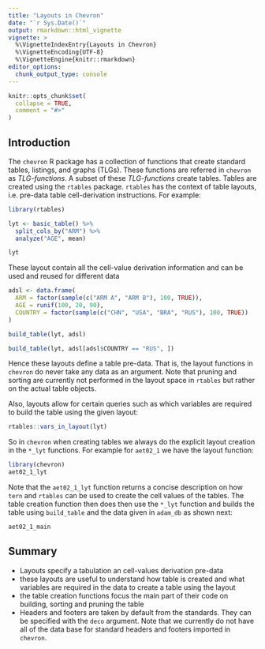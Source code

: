 ```yaml
---
title: "Layouts in Chevron"
date: "`r Sys.Date()`"
output: rmarkdown::html_vignette
vignette: >
  %\VignetteIndexEntry{Layouts in Chevron}
  %\VignetteEncoding{UTF-8}
  %\VignetteEngine{knitr::rmarkdown}
editor_options:
  chunk_output_type: console
---
```


```r
knitr::opts_chunk$set(
  collapse = TRUE,
  comment = "#>"
)
```


## Introduction

The `chevron` R package has a collection of functions that create standard tables, listings, and graphs (TLGs). These functions are referred in `chevron` as *TLG-functions*. A subset of these *TLG-functions* create tables. Tables are created using the `rtables` package. `rtables` has the context of table layouts, i.e. pre-data table cell-derivation instructions. For example:

```r
library(rtables)

lyt <- basic_table() %>%
  split_cols_by("ARM") %>%
  analyze("AGE", mean)

lyt
```

These layout contain all the cell-value derivation information and can be used and reused for different data

```r
adsl <- data.frame(
  ARM = factor(sample(c("ARM A", "ARM B"), 100, TRUE)),
  AGE = runif(100, 20, 90),
  COUNTRY = factor(sample(c("CHN", "USA", "BRA", "RUS"), 100, TRUE))
)

build_table(lyt, adsl)

build_table(lyt, adsl[adsl$COUNTRY == "RUS", ])
```

Hence these layouts define a table pre-data. That is, the layout functions in `chevron` do never take any data as an argument. Note that pruning and sorting are currently not performed in the layout space in `rtables` but rather on the actual table objects.

Also, layouts allow for certain queries such as which variables are required to build the table using the given layout:

```r
rtables::vars_in_layout(lyt)
```

So in `chevron` when creating tables we always do the explicit layout creation in the `*_lyt` functions. For example for `aet02_1` we have the layout function:

```r
library(chevron)
aet02_1_lyt
```

Note that the `aet02_1_lyt` function returns a concise description on how `tern` and `rtables` can be used to create the cell values of the tables. The table creation function then does then use the `*_lyt` function and builds the table using `build_table` and the data given in `adam_db` as shown next:

```r
aet02_1_main
```


## Summary

* Layouts specify a tabulation an cell-values derivation pre-data
* these layouts are useful to understand how table is created and what variables are required in the data to create a table using the layout
* the table creation functions focus the main part of their code on building, sorting and pruning the table
* Headers and footers are taken by default from the standards. They can be specified with the `deco` argument. Note that we currently do not have all of the data base for standard headers and footers imported in `chevron`.
